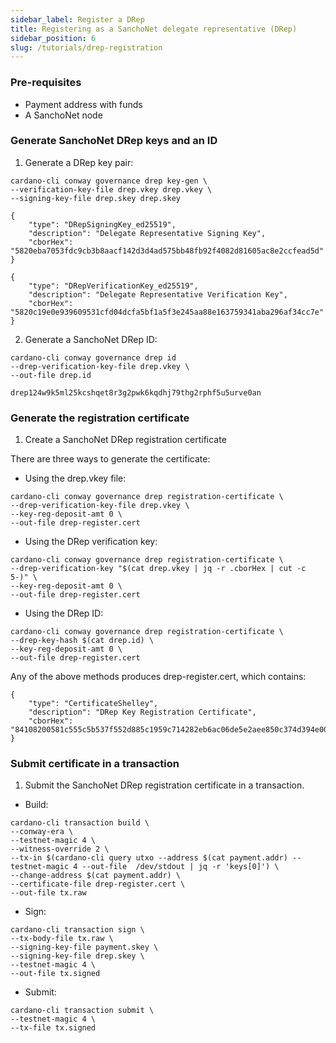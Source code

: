 ```yaml
---
sidebar_label: Register a DRep
title: Registering as a SanchoNet delegate representative (DRep)
sidebar_position: 6
slug: /tutorials/drep-registration
---
```


### Pre-requisites

* Payment address with funds
* A SanchoNet node

### Generate SanchoNet DRep keys and an ID

1. Generate a DRep key pair:

````
cardano-cli conway governance drep key-gen \
--verification-key-file drep.vkey drep.vkey \
--signing-key-file drep.skey drep.skey
````

````
{
    "type": "DRepSigningKey_ed25519",
    "description": "Delegate Representative Signing Key",
    "cborHex": "5820eba7053fdc9cb3b8aacf142d3d4ad575bb48fb92f4082d81605ac8e2ccfead5d"
}
````
````
{
    "type": "DRepVerificationKey_ed25519",
    "description": "Delegate Representative Verification Key",
    "cborHex": "5820c19e0e939609531cfd04dcfa5bf1a5f3e245aa88e163759341aba296af34cc7e"
}
````

2. Generate a SanchoNet DRep ID:

````
cardano-cli conway governance drep id
--drep-verification-key-file drep.vkey \
--out-file drep.id
````
````
drep124w9k5ml25kcshqet8r3g2pwk6kqdhj79thg2rphf5u5urve0an
````

### Generate the registration certificate

1. Create a SanchoNet DRep registration certificate

There are three ways to generate the certificate:

* Using the drep.vkey file:

````
cardano-cli conway governance drep registration-certificate \
--drep-verification-key-file drep.vkey \
--key-reg-deposit-amt 0 \
--out-file drep-register.cert
````

* Using the DRep verification key:

````
cardano-cli conway governance drep registration-certificate \
--drep-verification-key "$(cat drep.vkey | jq -r .cborHex | cut -c 5-)" \
--key-reg-deposit-amt 0 \
--out-file drep-register.cert
````

* Using the DRep ID:

````
cardano-cli conway governance drep registration-certificate \
--drep-key-hash $(cat drep.id) \
--key-reg-deposit-amt 0 \
--out-file drep-register.cert
````

Any of the above methods produces drep-register.cert, which contains:

````
{
    "type": "CertificateShelley",
    "description": "DRep Key Registration Certificate",
    "cborHex": "84108200581c555c5b537f552d885c1959c714282eb6ac06de5e2aee850c374d394e00f6"
}
````

### Submit certificate in a transaction

1. Submit the SanchoNet DRep registration certificate in a transaction.

* Build:

```
cardano-cli transaction build \
--conway-era \
--testnet-magic 4 \
--witness-override 2 \
--tx-in $(cardano-cli query utxo --address $(cat payment.addr) --testnet-magic 4 --out-file  /dev/stdout | jq -r 'keys[0]') \
--change-address $(cat payment.addr) \
--certificate-file drep-register.cert \
--out-file tx.raw
```

* Sign:

```
cardano-cli transaction sign \
--tx-body-file tx.raw \
--signing-key-file payment.skey \
--signing-key-file drep.skey \
--testnet-magic 4 \
--out-file tx.signed
```

* Submit:

```
cardano-cli transaction submit \
--testnet-magic 4 \
--tx-file tx.signed
```
